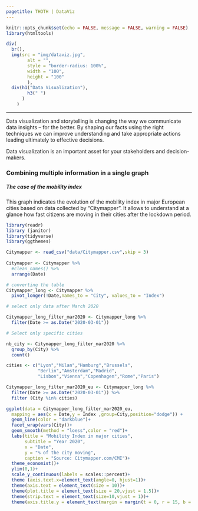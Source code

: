```yaml
---
pagetitle: THOTH | DataViz
---
```


```r
knitr::opts_chunk$set(echo = FALSE, message = FALSE, warning = FALSE)
library(htmltools)
```


```r

div(
  br(),
  img(src = "img/dataviz.jpg",
        alt = "",
        style = "border-radius: 100%",
        width = "100",
        height = "100"
        ),
  div(h1("Data Visualization"),
        h3(" ")
      )
    )
```

***
Data visualization and storytelling is changing the way we communicate data insights – for the better. By shaping our facts using the right techniques we can improve understanding and take appropriate actions leading ultimately to effective decisions. 

Data visualization is an important asset for your stakeholders and decision-makers. 

### Combining multiple information in a single graph

##### The case of the mobility index 

This graph indicates the evolution of the mobility index in major European cities based on data collected by "Citymapper".  It allows to understand at a glance how fast citizens are moving in their cities after the lockdown period. 

```r

library(readr)
library (janitor)
library(tidyverse)
library(ggthemes)

Citymapper <- read_csv("data/Citymapper.csv",skip = 3) 
   
Citymapper <- Citymapper %>% 
  #clean_names() %>% 
  arrange(Date)

# converting the table
Citymapper_long <- Citymapper %>%
  pivot_longer(!Date,names_to = "City", values_to = "Index")

# select only data after March 2020

Citymapper_long_filter_mar2020 <- Citymapper_long %>% 
  filter(Date >= as.Date("2020-03-01"))

# Select only specific cities

nb_city <- Citymapper_long_filter_mar2020 %>% 
  group_by(City) %>% 
  count()

cities <- c("Lyon","Milan","Hamburg","Brussels", 
            "Berlin","Amsterdam","Madrid",
            "Lisbon","Vienna","Copenhagen","Rome","Paris")

Citymapper_long_filter_mar2020_eu <- Citymapper_long %>% 
  filter(Date >= as.Date("2020-03-01")) %>% 
  filter (City %in% cities)

ggplot(data = Citymapper_long_filter_mar2020_eu,
  mapping = aes(x = Date,y = Index ,group=City,position="dodge")) +
  geom_line(color = "darkblue")+
  facet_wrap(vars(City))+
  geom_smooth(method = "loess",color = "red")+
  labs(title = "Mobility Index in major cities",
       subtitle = "Year 2020",
       x = "Date",
       y = "% of the city moving",
       caption = "Source: Citymapper.com/CMI")+
  theme_economist()+
  ylim(0,1)+
  scale_y_continuous(labels = scales::percent)+
  theme (axis.text.x=element_text(angle=0, hjust=1))+
  theme(axis.text = element_text(size = 10))+   
  theme(plot.title = element_text(size = 20,vjust = 1.5))+
  theme(strip.text = element_text(size=10,vjust = 1))+
  theme(axis.title.y = element_text(margin = margin(t = 0, r = 15, b = 0, l = 0),vjust = 1.5))

```

